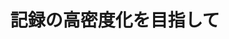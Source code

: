 ﻿---
title: "記録の高密度化を目指して"
category: "工学院"
vol: 43
interviewee: "中川 茂樹 "
url: ""
tags: ["磁気","記録","方式"]
pdf: "43-5.pdf"
career: ""
preface: "中川では、更なる記録の高密度化を目指し、広範囲にわたって磁気記録の研究が行われている。その中でも新しい磁気記録方式の実用化に向けた研究を紹介する。"
---
